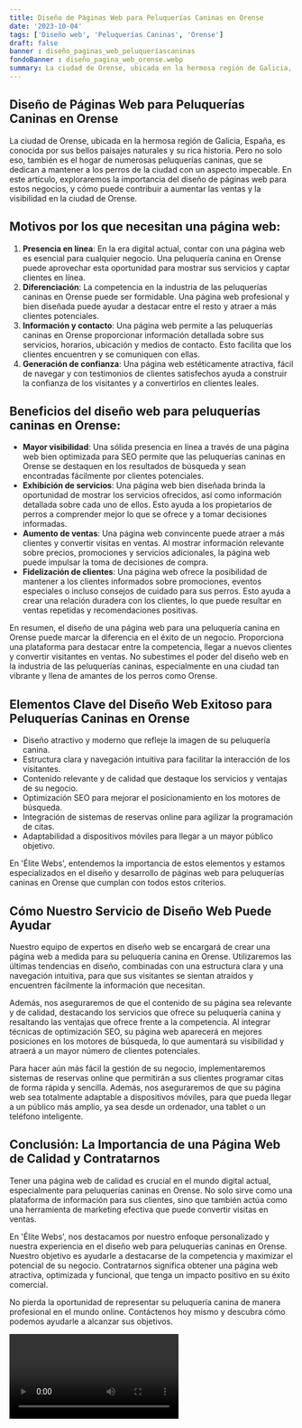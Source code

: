 ```yaml
---
title: Diseño de Páginas Web para Peluquerías Caninas en Orense
date: '2023-10-04'
tags: ['Diseño web', 'Peluquerías Caninas', 'Orense']
draft: false
banner : diseño_paginas_web_peluqueríascaninas
fondoBanner : diseño_pagina_web_orense.webp
summary: La ciudad de Orense, ubicada en la hermosa región de Galicia, España, es conocida por sus bellos paisajes naturales y su rica historia. Pero no solo eso, también es el hogar de numerosas peluquerías caninas, que se dedican a mantener a los perros de la ciudad con un aspecto impecable. En este artículo, exploraremos la importancia del diseño de páginas web para estos negocios, y cómo puede contribuir a aumentar las ventas y la visibilidad en la ciudad de Orense.
---
```


## Diseño de Páginas Web para Peluquerías Caninas en Orense

La ciudad de Orense, ubicada en la hermosa región de Galicia, España, es conocida por sus bellos paisajes naturales y su rica historia. Pero no solo eso, también es el hogar de numerosas peluquerías caninas, que se dedican a mantener a los perros de la ciudad con un aspecto impecable. En este artículo, exploraremos la importancia del diseño de páginas web para estos negocios, y cómo puede contribuir a aumentar las ventas y la visibilidad en la ciudad de Orense.

## Motivos por los que necesitan una página web:

1. **Presencia en línea**: En la era digital actual, contar con una página web es esencial para cualquier negocio. Una peluquería canina en Orense puede aprovechar esta oportunidad para mostrar sus servicios y captar clientes en línea.
2. **Diferenciación**: La competencia en la industria de las peluquerías caninas en Orense puede ser formidable. Una página web profesional y bien diseñada puede ayudar a destacar entre el resto y atraer a más clientes potenciales.
3. **Información y contacto**: Una página web permite a las peluquerías caninas en Orense proporcionar información detallada sobre sus servicios, horarios, ubicación y medios de contacto. Esto facilita que los clientes encuentren y se comuniquen con ellas.
4. **Generación de confianza**: Una página web estéticamente atractiva, fácil de navegar y con testimonios de clientes satisfechos ayuda a construir la confianza de los visitantes y a convertirlos en clientes leales.

## Beneficios del diseño web para peluquerías caninas en Orense:

- **Mayor visibilidad**: Una sólida presencia en línea a través de una página web bien optimizada para SEO permite que las peluquerías caninas en Orense se destaquen en los resultados de búsqueda y sean encontradas fácilmente por clientes potenciales.
- **Exhibición de servicios**: Una página web bien diseñada brinda la oportunidad de mostrar los servicios ofrecidos, así como información detallada sobre cada uno de ellos. Esto ayuda a los propietarios de perros a comprender mejor lo que se ofrece y a tomar decisiones informadas.
- **Aumento de ventas**: Una página web convincente puede atraer a más clientes y convertir visitas en ventas. Al mostrar información relevante sobre precios, promociones y servicios adicionales, la página web puede impulsar la toma de decisiones de compra.
- **Fidelización de clientes**: Una página web ofrece la posibilidad de mantener a los clientes informados sobre promociones, eventos especiales o incluso consejos de cuidado para sus perros. Esto ayuda a crear una relación duradera con los clientes, lo que puede resultar en ventas repetidas y recomendaciones positivas.

En resumen, el diseño de una página web para una peluquería canina en Orense puede marcar la diferencia en el éxito de un negocio. Proporciona una plataforma para destacar entre la competencia, llegar a nuevos clientes y convertir visitantes en ventas. No subestimes el poder del diseño web en la industria de las peluquerías caninas, especialmente en una ciudad tan vibrante y llena de amantes de los perros como Orense.

<GifSeo />

<Cta />

## Elementos Clave del Diseño Web Exitoso para Peluquerías Caninas en Orense

- Diseño atractivo y moderno que refleje la imagen de su peluquería canina.
- Estructura clara y navegación intuitiva para facilitar la interacción de los visitantes.
- Contenido relevante y de calidad que destaque los servicios y ventajas de su negocio.
- Optimización SEO para mejorar el posicionamiento en los motores de búsqueda.
- Integración de sistemas de reservas online para agilizar la programación de citas.
- Adaptabilidad a dispositivos móviles para llegar a un mayor público objetivo.

En 'Élite Webs', entendemos la importancia de estos elementos y estamos especializados en el diseño y desarrollo de páginas web para peluquerías caninas en Orense que cumplan con todos estos criterios.

## Cómo Nuestro Servicio de Diseño Web Puede Ayudar

Nuestro equipo de expertos en diseño web se encargará de crear una página web a medida para su peluquería canina en Orense. Utilizaremos las últimas tendencias en diseño, combinadas con una estructura clara y una navegación intuitiva, para que sus visitantes se sientan atraídos y encuentren fácilmente la información que necesitan.

Además, nos aseguraremos de que el contenido de su página sea relevante y de calidad, destacando los servicios que ofrece su peluquería canina y resaltando las ventajas que ofrece frente a la competencia. Al integrar técnicas de optimización SEO, su página web aparecerá en mejores posiciones en los motores de búsqueda, lo que aumentará su visibilidad y atraerá a un mayor número de clientes potenciales.

Para hacer aún más fácil la gestión de su negocio, implementaremos sistemas de reservas online que permitirán a sus clientes programar citas de forma rápida y sencilla. Además, nos aseguraremos de que su página web sea totalmente adaptable a dispositivos móviles, para que pueda llegar a un público más amplio, ya sea desde un ordenador, una tablet o un teléfono inteligente.

## Conclusión: La Importancia de una Página Web de Calidad y Contratarnos

Tener una página web de calidad es crucial en el mundo digital actual, especialmente para peluquerías caninas en Orense. No solo sirve como una plataforma de información para sus clientes, sino que también actúa como una herramienta de marketing efectiva que puede convertir visitas en ventas.

En 'Élite Webs', nos destacamos por nuestro enfoque personalizado y nuestra experiencia en el diseño web para peluquerías caninas en Orense. Nuestro objetivo es ayudarle a destacarse de la competencia y maximizar el potencial de su negocio. Contratarnos significa obtener una página web atractiva, optimizada y funcional, que tenga un impacto positivo en su éxito comercial.

No pierda la oportunidad de representar su peluquería canina de manera profesional en el mundo online. Contáctenos hoy mismo y descubra cómo podemos ayudarle a alcanzar sus objetivos.

<Video />

<CtaBot job='Peluquerías Caninas' city='Orense'/>

<Gmaps query='Orense+españa+maps' />